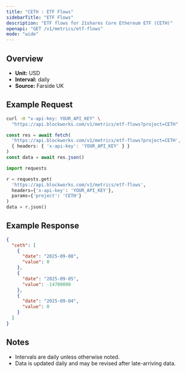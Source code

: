 ```yaml
---
title: "CETH : ETF Flows"
sidebarTitle: "ETF Flows"
description: "ETF flows for 21shares Core Ethereum ETF (CETH)"
openapi: "GET /v1/metrics/etf-flows"
mode: "wide"
---
```


## Overview

- **Unit:** USD
- **Interval:** daily
- **Source:** Farside UK

## Example Request

<CodeGroup>

```bash cURL
curl -H "x-api-key: YOUR_API_KEY" \
  "https://api.blockworks.com/v1/metrics/etf-flows?project=CETH"
```

```typescript TypeScript
const res = await fetch(
  'https://api.blockworks.com/v1/metrics/etf-flows?project=CETH',
  { headers: { 'x-api-key': 'YOUR_API_KEY' } }
)
const data = await res.json()
```

```python Python
import requests

r = requests.get(
  'https://api.blockworks.com/v1/metrics/etf-flows',
  headers={'x-api-key': 'YOUR_API_KEY'},
  params={'project': 'CETH'}
)
data = r.json()
```

</CodeGroup>

## Example Response

```json
{
  "ceth": [
    {
      "date": "2025-09-08",
      "value": 0
    },
    {
      "date": "2025-09-05",
      "value": -14700000
    },
    {
      "date": "2025-09-04",
      "value": 0
    }
  ]
}
```

## Notes
- Intervals are daily unless otherwise noted.
- Data is updated daily and may be revised after late-arriving data.
